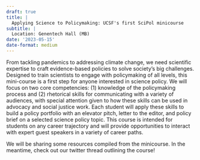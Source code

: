 ```yaml
---
draft: true 
title: |
  Applying Science to Policymaking: UCSF's first SciPol minicourse
subtitle: |
  Location: Genentech Hall (MB)
date: '2023-05-15'
date-format: medium 
---
```



From tackling pandemics to addressing climate change, we need scientific expertise to craft evidence-based policies to solve society’s big challenges. Designed to train scientists to engage with policymaking of all levels, this mini-course is a first step for anyone interested in science policy. We will focus on two core competencies: (1) knowledge of the policymaking process and (2) rhetorical skills for communicating with a variety of audiences, with special attention given to how these skills can be used in advocacy and social justice work. Each student will apply these skills to build a policy portfolio with an elevator pitch, letter to the editor, and policy brief on a selected science policy topic. This course is intended for students on any career trajectory and will provide opportunities to interact with expert guest speakers in a variety of career paths.

We will be sharing some resources compiled from the minicourse. In the meantime, check out our twitter thread outlining the course!


